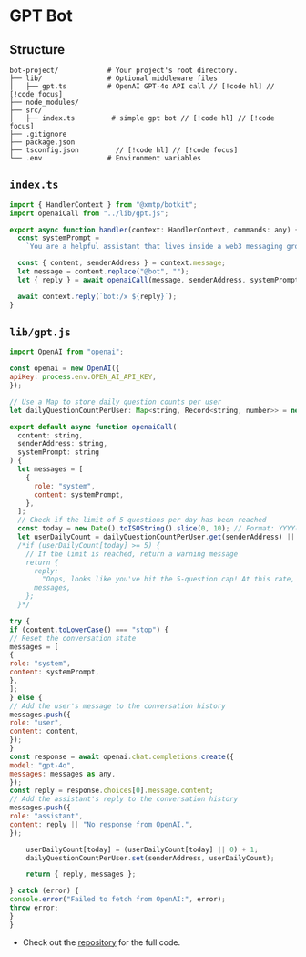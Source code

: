# GPT Bot

## Structure

```
bot-project/            # Your project's root directory.
├── lib/                # Optional middleware files
│   ├── gpt.ts          # OpenAI GPT-4o API call // [!code hl] // [!code focus]
├── node_modules/
├── src/
│   ├── index.ts         # simple gpt bot // [!code hl] // [!code focus]
├── .gitignore
├── package.json
├── tsconfig.json         // [!code hl] // [!code focus]
└── .env                # Environment variables
```

## `index.ts`

```jsx [index.ts]
import { HandlerContext } from "@xmtp/botkit";
import openaiCall from "../lib/gpt.js";

export async function handler(context: HandlerContext, commands: any) {
  const systemPrompt =
    `You are a helpful assistant that lives inside a web3 messaging group`;

  const { content, senderAddress } = context.message;
  let message = content.replace("@bot", "");
  let { reply } = await openaiCall(message, senderAddress, systemPrompt);

  await context.reply(`bot:/x ${reply}`);
}
```

## `lib/gpt.js`

```jsx [lib/gpt.js]
import OpenAI from "openai";

const openai = new OpenAI({
apiKey: process.env.OPEN_AI_API_KEY,
});

// Use a Map to store daily question counts per user
let dailyQuestionCountPerUser: Map<string, Record<string, number>> = new Map();

export default async function openaiCall(
  content: string,
  senderAddress: string,
  systemPrompt: string
) {
  let messages = [
    {
      role: "system",
      content: systemPrompt,
    },
  ];
  // Check if the limit of 5 questions per day has been reached
  const today = new Date().toISOString().slice(0, 10); // Format: YYYY-MM-DD
  let userDailyCount = dailyQuestionCountPerUser.get(senderAddress) || {};
  /*if (userDailyCount[today] >= 5) {
    // If the limit is reached, return a warning message
    return {
      reply:
        "Oops, looks like you've hit the 5-question cap! At this rate, my OpenAI key's gonna drain faster than Fabri's crypto funds. NGMI, try again tomorrow!",
      messages,
    };
  }*/

try {
if (content.toLowerCase() === "stop") {
// Reset the conversation state
messages = [
{
role: "system",
content: systemPrompt,
},
];
} else {
// Add the user's message to the conversation history
messages.push({
role: "user",
content: content,
});
}
const response = await openai.chat.completions.create({
model: "gpt-4o",
messages: messages as any,
});
const reply = response.choices[0].message.content;
// Add the assistant's reply to the conversation history
messages.push({
role: "assistant",
content: reply || "No response from OpenAI.",
});

    userDailyCount[today] = (userDailyCount[today] || 0) + 1;
    dailyQuestionCountPerUser.set(senderAddress, userDailyCount);

    return { reply, messages };

} catch (error) {
console.error("Failed to fetch from OpenAI:", error);
throw error;
}
}

```

- Check out the [repository](https://github.com/xmtp/botkit/tree/main/examples/gpt) for the full code.

```

```
